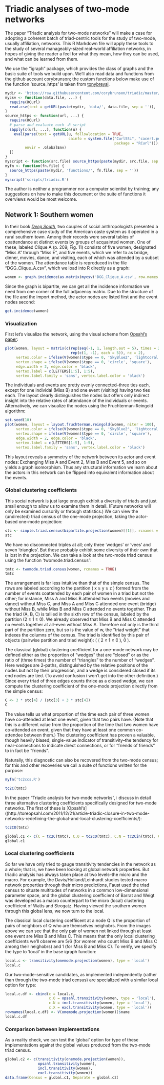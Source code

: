 Triadic analyses of two-mode networks
=====================================

The paper "Triadic analysis for two-mode networks" will make a case for adopting a coherent batch of triad-centric tools for the study of two-mode, usually affiliation, networks. This R Markdown file will apply these tools to the study of several manageably-sized real-world affiliation networks, in hopes of giving the reader a feel for what they mean, how they can be used, and what can be learned from them.

We use the "igraph" package, which provides the class of graphs and the basic suite of tools we build upon. We'll also read data and functions from the github account corybrunson; the custom functions below make use of the function 'source_https' is taken from [tonybreyal](http://tonybreyal.wordpress.com/2011/11/24/source_https-sourcing-an-r-script-from-github/ "tonybreyal").

```r
mydir <- 'https://raw.githubusercontent.com/corybrunson/triadic/master/'
mycsv <- function(data.file, ...) {
  require(RCurl)
  read.csv(text = getURL(paste(mydir, 'data/', data.file, sep = '')), ...)
}
source_https <- function(url, ...) {
  require(RCurl)
  # parse and evaluate each .R script
  sapply(c(url, ...), function(u) {
    eval(parse(text = getURL(u, followlocation = TRUE,
                             cainfo = system.file("CurlSSL", "cacert.pem",
                                                  package = "RCurl"))),
         envir = .GlobalEnv)
  })
}
myscript <- function(src.file) source_https(paste(mydir, src.file, sep = ''))
myfn <- function(fn.file) {
  source_https(paste(mydir, 'functions/', fn.file, sep = ''))
}
myscript('scripts/triadic.R')
```

The author is neither a programmer nor a computer scientist by training; any suggestions on how to make this document or the suite of functions it overviews would be most welcome.

## Network 1: Southern women

In their book [*Deep South*](http://books.google.com/books?id=Q3b9QTOgLFcC), two couples of social anthropologists presented a comprehensive case study of the American caste system as it operated in a rural southern town. Among their records were several tables of coattendance at distinct events by groups of acquainted women. One of these, labeled Clique A (p. 209, Fig. 11) consists of five women, designated "Miss A" through "Miss E", and five events, which we refer to as bridge, dinner, movies, dance, and visiting, each of which was attended by a subset of the women. The attendance table is reproduced in the file "DGG\_Clique\_A.csv", which we load into R directly as a graph:

```r
women <- graph.incidence(as.matrix(mycsv('DGG_Clique_A.csv', row.names = 1)))
```

Since the graph is bipartite, we can get all the incidence information we need from one corner of the full adjacency matrix. Due to the structure of the file and the import method, the actor nodes are listed first and the event nodes second:

```r
get.incidence(women)
```

### Visualization

First let's visualize the network, using the visual scheme from [Opsahl's paper](http://toreopsahl.com/2011/12/21/article-triadic-closure-in-two-mode-networks-redefining-the-global-and-local-clustering-coefficients/ "Opsahl"):

```r
plot(women, layout = matrix(c(rep(seq(-1, 1, length.out = 5), times = 2),
                              rep(c(1, -1), each = 5)), nc = 2),
     vertex.color = ifelse(V(women)$type == 0, 'SkyBlue2', 'lightcoral'),
     vertex.shape = ifelse(V(women)$type == 0, 'circle', 'square'),
     edge.width = 2, edge.color = 'black',
     vertex.label = c(LETTERS[1:5], 1:5),
     vertex.label.family = 'sans', vertex.label.color = 'black')
```

The individuals and events are pretty evenly connected--three ties each, except for one individal (Miss B) and one event (visiting) having two ties each. The layout clearly distinguishes the nodes but offers only indirect insight into the relative rates of attendance of the individuals or events. Alternatively, we can visualize the nodes using the Fruchterman-Reingold algorithm:

```r
set.seed(10)
plot(women, layout = layout.fruchterman.reingold(women, niter = 100),
     vertex.color = ifelse(V(women)$type == 0, 'SkyBlue2', 'lightcoral'),
     vertex.shape = ifelse(V(women)$type == 0, 'circle', 'square'),
     edge.width = 2, edge.color = 'black',
     vertex.label = c(LETTERS[1:5], 1:5),
     vertex.label.family = 'sans', vertex.label.color = 'black')
```

This layout reveals a symmetry of the network between its actor and event nodes: Exchanging Miss A and Event 2, Miss B and Event 5, and so on yields a graph isomorphism. Thus any structural information we learn about the actors in this network can be flipped into equivalent information about the events.

### Global clustering coefficients

This social network is just large enough exhibit a diversity of triads and just small enough to allow us to examine them in detail. (Future networks will only be examined cursorily or through statistics.) We can view the (undirected) triad census of the one-mode projection, taking the actor-based one-mode projection:

```r
stc <- simple.triad.census(bipartite.projection(women)[[1]], rcnames = TRUE)
stc
```

We have no disconnected triples at all; only three 'wedges' or 'vees' and seven 'triangles'. But these probably exhibit some diversity of their own that is lost in the projection. We can take a look at the two-mode triad census using the function 'twomode.triad.census':

```r
tmtc <- twomode.triad.census(women, rcnames = TRUE)
tmtc
```

The arrangement is far less intuitive than that of the simple census. The rows are labeled according to the partition ( x ≥ y ≥ z ) formed from the number of events coattended by each pair of women in a triad but not the other; for instance, Miss A and Miss B attended two events (movies and dance) without Miss C, and Miss A and Miss C attended one event (bridge) without Miss B, while Miss B and Miss C attended no events together. Thus the triad (A, B, C) is tallied in the sixth row of the census, labeled by the partition (2 ≥ 1 ≥ 0). We already observed that Miss B and Miss C attended no events together at all--even without Miss A. Therefore not only is the third part of the partition zero, but so is the value of w, the "triad weight" that indexes the columns of the census. The triad is identified by this pair of objects (pairwise partition and triad weight): ( ( 2 ≥ 1 ≥ 0 ), 0 ).

The classical (global) clustering coefficient for a one-mode network may be defined either as the proportion of "wedges" that are "closed" or as the ratio of (three times) the number of "triangles" to the number of "wedges". Here wedges are 2-paths, distinguished by the relative positions of the nodes but not by their progression, and a wedge is considered closed if its end nodes are tied. (To avoid confusion i won't get into the other definition.) Since every triad of three edges counts thrice as a closed wedge, we can compute the clustering coefficient of the one-mode projection directly from the simple census:

```r
C <- 3 * stc[4] / (stc[3] + 3 * stc[4])
C
```

The value tells us what proportion of the time each pair of three women have co-attended at least one event, given that two pairs have. (Note that this is a different value from the proportion of the time that two women have co-attended an event, given that they have at least one common co-attendee between them.) The clustering coefficient has proven a valuable, though heavily biased, single-value indicator of transitivity--the tendency for near-connections to indicate direct connections, or for "friends of friends" to in fact be "friends".

Naturally, this diagnostic can also be recovered from the two-mode census; for this and other recoveries we call a suite of functions written for the purpose:

```r
myfn('tc2ccs.R')
```

```r
tc2C(tmtc)
```

In the paper "Triadic analysis for two-mode networks", i discuss in detail three alternative clustering coefficients specifically designed for two-mode networks. The first of these is [Opsahl's]((http://toreopsahl.com/2011/12/21/article-triadic-closure-in-two-mode-networks-redefining-the-global-and-local-clustering-coefficients/):

```r
tc2CO(tmtc)
```

```r
global.c1 <- c(C = tc2C(tmtc), C.O = tc2CO(tmtc), C.N = tc2Cin(tmtc), C.X = tc2Cex(tmtc))
global.c1
```

### Local clustering coefficients

So far we have only tried to gauge transitivity tendencies in the network as a whole; that is, we have been looking at global network properties. But triadic analysis has always taken place at two levels--the micro and the macro. For example, the Davis/Holland/Leinhardt studies tested macro network properties through their micro predictions, Faust used the triad census to situate multitudes of networks in a common low-dimensional parameter space, and the global clustering coefficient of Barrat and Weigt was developed as a macro counterpart to the micro (local) clustering coefficient of Watts and Strogatz. Having viewed the southern women through this global lens, we now turn to the local.

The classical local clustering coeffiicent at a node Q is the proportion of pairs of neighbors of Q who are themselves neighobrs. From the images above we can see that the only pair of women not linked through at least one event are Miss B and Miss C. This means that the only local clustering coefficients we'll observe are 5/6 (for women who count Miss B and Miss C among their neighobrs) and 1 (for Miss B and Miss C). To verify, we specify the type to 'local' in the base igraph function:

```r
local.c <- transitivity(onemode.projection(women), type = 'local')
local.c
```

Our two-mode-sensitive candidates, as implemented independently (rather than through the two-mode triad census) are specialized with a similar local option for type:

```r
local.c.df <- cbind(c = local.c,
                    c.O = opsahl.transitivity(women, type = 'local'),
                    c.N = incl.transitivity(women, type = 'local'),
                    c.X = excl.transitivity(women, type = 'local'))
rownames(local.c.df) <- V(onemode.projection(women))$name
local.c.df
```

### Comparison between implementations

As a reality check, we can test the 'global' option for type of these implementations against the global values produced from the two-mode triad census.

```r
global.c2 <- c(transitivity(onemode.projection(women)),
               opsahl.transitivity(women),
               incl.transitivity(women),
               excl.transitivity(women))
data.frame(Census = global.c1, Separate = global.c2)
```

